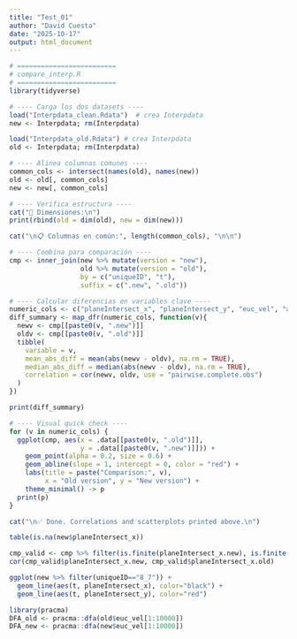 ```yaml
---
title: "Test_01"
author: "David Cuesta"
date: "2025-10-17"
output: html_document
---
```


```r
# =========================
# compare_interp.R
# =========================
library(tidyverse)

# ---- Carga los dos datasets ----
load("Interpdata_clean.Rdata")  # crea Interpdata
new <- Interpdata; rm(Interpdata)

load("Interpdata_old.Rdata") # crea Interpdata
old <- Interpdata; rm(Interpdata)

# ---- Alinea columnas comunes ----
common_cols <- intersect(names(old), names(new))
old <- old[, common_cols]
new <- new[, common_cols]

# ---- Verifica estructura ----
cat("🧱 Dimensiones:\n")
print(rbind(old = dim(old), new = dim(new)))

cat("\n📋 Columnas en común:", length(common_cols), "\n\n")

# ---- Combina para comparación ----
cmp <- inner_join(new %>% mutate(version = "new"),
                  old %>% mutate(version = "old"),
                  by = c("uniqueID", "t"),
                  suffix = c(".new", ".old"))

# ---- Calcular diferencias en variables clave ----
numeric_cols <- c("planeIntersect_x", "planeIntersect_y", "euc_vel", "ang_vel")
diff_summary <- map_dfr(numeric_cols, function(v){
  newv <- cmp[[paste0(v, ".new")]]
  oldv <- cmp[[paste0(v, ".old")]]
  tibble(
    variable = v,
    mean_abs_diff = mean(abs(newv - oldv), na.rm = TRUE),
    median_abs_diff = median(abs(newv - oldv), na.rm = TRUE),
    correlation = cor(newv, oldv, use = "pairwise.complete.obs")
  )
})

print(diff_summary)

# ---- Visual quick check ----
for (v in numeric_cols) {
  ggplot(cmp, aes(x = .data[[paste0(v, ".old")]], 
                  y = .data[[paste0(v, ".new")]])) +
    geom_point(alpha = 0.2, size = 0.6) +
    geom_abline(slope = 1, intercept = 0, color = "red") +
    labs(title = paste("Comparison:", v),
         x = "Old version", y = "New version") +
    theme_minimal() -> p
  print(p)
}

cat("\n✅ Done. Correlations and scatterplots printed above.\n")

```

```r
table(is.na(new$planeIntersect_x))

```

```r
cmp_valid <- cmp %>% filter(is.finite(planeIntersect_x.new), is.finite(planeIntersect_x.old))
cor(cmp_valid$planeIntersect_x.new, cmp_valid$planeIntersect_x.old)
```

```r
ggplot(new %>% filter(uniqueID=="8_7")) +
  geom_line(aes(t, planeIntersect_x), color="black") +
  geom_line(aes(t, planeIntersect_y), color="red")
```
```r
library(pracma)
DFA_old <- pracma::dfa(old$euc_vel[1:10000])
DFA_new <- pracma::dfa(new$euc_vel[1:10000])

```

